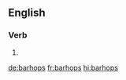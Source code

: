 ==English==

===Verb===
{{head|en|verb form}}

# {{en-third-person singular of|barhop}}

[[de:barhops]]
[[fr:barhops]]
[[hi:barhops]]